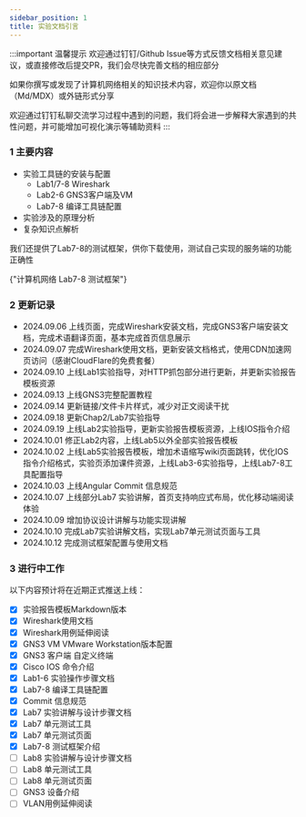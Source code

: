 ```yaml
---
sidebar_position: 1
title: 实验文档引言
---
```



:::important 温馨提示
欢迎通过钉钉/Github Issue等方式反馈文档相关意见建议，或直接修改后提交PR，我们会尽快完善文档的相应部分

如果你撰写或发现了计算机网络相关的知识技术内容，欢迎你以原文档（Md/MDX）或外链形式分享

欢迎通过钉钉私聊交流学习过程中遇到的问题，我们将会进一步解释大家遇到的共性问题，并可能增加可视化演示等辅助资料
:::

### 1 主要内容

* 实验工具链的安装与配置
  * Lab1/7-8 Wireshark
  * Lab2-6 GNS3客户端及VM
  * Lab7-8 编译工具链配置
* 实验涉及的原理分析
* 复杂知识点解析

我们还提供了Lab7-8的测试框架，供你下载使用，测试自己实现的服务端的功能正确性

<LinkCard title="编程实验测试框架" url="https://github.com/lvmiao233/NetLabFramework"  icon="https://github.githubassets.com/favicons/favicon.svg">
    {"计算机网络 Lab7-8 测试框架"}
</LinkCard>

### 2 更新记录
* 2024.09.06 上线页面，完成Wireshark安装文档，完成GNS3客户端安装文档，完成术语翻译页面，基本完成首页信息展示
* 2024.09.07 完成Wireshark使用文档，更新安装文档格式，使用CDN加速网页访问（感谢CloudFlare的免费套餐）
* 2024.09.10 上线Lab1实验指导，对HTTP抓包部分进行更新，并更新实验报告模板资源
* 2024.09.13 上线GNS3完整配置教程
* 2024.09.14 更新链接/文件卡片样式，减少对正文阅读干扰
* 2024.09.18 更新Chap2/Lab7实验指导
* 2024.09.19 上线Lab2实验指导，更新实验报告模板资源，上线IOS指令介绍
* 2024.10.01 修正Lab2内容，上线Lab5以外全部实验报告模板
* 2024.10.02 上线Lab5实验报告模板，增加术语缩写wiki页面跳转，优化IOS指令介绍格式，实验页添加课件资源，上线Lab3-6实验指导，上线Lab7-8工具配置指导
* 2024.10.03 上线Angular Commit 信息规范
* 2024.10.07 上线部分Lab7 实验讲解，首页支持响应式布局，优化移动端阅读体验
* 2024.10.09 增加协议设计讲解与功能实现讲解
* 2024.10.10 完成Lab7实验讲解文档，实现Lab7单元测试页面与工具
* 2024.10.12 完成测试框架配置与使用文档

### 3 进行中工作
以下内容预计将在近期正式推送上线：
- [x] 实验报告模板Markdown版本
- [x] Wireshark使用文档
- [x] Wireshark用例延伸阅读
- [x] GNS3 VM VMware Workstation版本配置
- [x] GNS3 客户端 自定义终端
- [x] Cisco IOS 命令介绍
- [x] Lab1-6 实验操作步骤文档
- [x] Lab7-8 编译工具链配置
- [x] Commit 信息规范
- [x] Lab7 实验讲解与设计步骤文档
- [x] Lab7 单元测试工具
- [x] Lab7 单元测试页面
- [x] Lab7-8 测试框架介绍
- [ ] Lab8 实验讲解与设计步骤文档
- [ ] Lab8 单元测试工具
- [ ] Lab8 单元测试页面
- [ ] GNS3 设备介绍
- [ ] VLAN用例延伸阅读